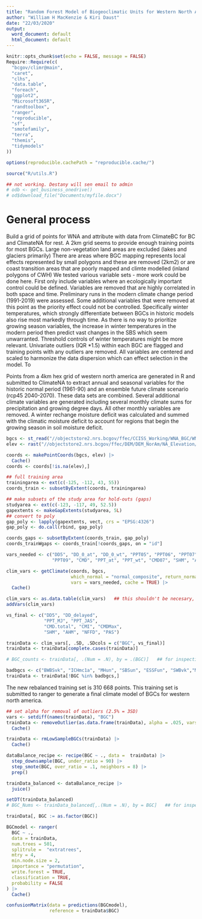 ```yaml
---
title: "Random Forest Model of Biogeoclimatic Units for Western North America"
author: "William H MacKenzie & Kiri Daust"
date: "22/03/2020"
output:
  word_document: default
  html_document: default
---
```


```r
knitr::opts_chunk$set(echo = FALSE, message = FALSE)
Require::Require(c(
  "bcgov/climr@main", 
  "caret", 
  "clhs", 
  "data.table", 
  "foreach", 
  "ggplot2", 
  "Microsoft365R",
  "randtoolbox", 
  "ranger", 
  "reproducible",
  "sf", 
  "smotefamily", 
  "terra", 
  "themis",
  "tidymodels"
))

options(reproducible.cachePath = "reproducible.cache/")

source("R/utils.R")

## not working. Destany will sen email to admin
# odb <- get_business_onedrive()
# od$download_file("Documents/myfile.docx")

```

# General process
Build a grid of points for WNA and attribute with data from ClimateBC for BC and ClimateNA for rest. A 2km grid seems to provide enough training points for most BGCs. Large non-vegetation land areas are excluded (lakes and glaciers primarily)
There are areas where BGC mapping represents local effects represented by small polygons and these are removed (2km2) or are coast transition areas that are poorly mapped and climte modelled (inland polygons of CWH)
We tested various variable sets - more work could be done here. First only include variables where an ecologically important control could be defined. Variables are removed that are highly correlated in both space and time. Preliminary runs in the modern climate change period (1991-2019) were assessed. Some additional variables that  were removed at this point as the priority effect could not be controlled. Specifically winter temperatures, which strongly differentiate between BGCs in historic models also rise most markedly through time. As there is no way to prioritize growing season variables, the increase in winter temperatures in the modern period then predict vast changes in the SBS which seem unwarranted. Threshold controls of winter temperatures might be more relevant.
Univariate outliers (IQR *1.5) within each BGC are flagged and  training points with any outliers are removed.
All variables are centered and scaled to harmonize the data dispersion which can effect selection in the model.
To 


Points from a 4km hex grid of western north america are generated in R and submitted to ClimateNA to extract annual and seasonal variables for the historic normal period (1961-90) and an ensemble future climate scenario (rcp45 2040-2070). These data sets are combined. Several additional climate variables are generated including several monthly climate sums for precipitation and growing degree days. All other monthly variables are removed. A winter rechange moisture deficit was calculated and summed with the climatic moisture deficit to account for regions that begin the growing season in soil moisture deficit.


```r
bgcs <- st_read("//objectstore2.nrs.bcgov/ffec/CCISS_Working/WNA_BGC/WNA_BGC_v12_5Apr2022.gpkg")
elev <- rast("//objectstore2.nrs.bcgov/ffec/DEM/DEM_NorAm/NA_Elevation/data/northamerica/northamerica_elevation_cec_2023.tif")

coords <- makePointCoords(bgcs, elev) |>
  Cache()
coords <- coords[!is.na(elev),]

## full training area
trainingarea <- ext(c(-125, -112, 43, 55))
coords_train <- subsetByExtent(coords, trainingarea)

## make subsets of the study area for hold-outs (gaps)
studyarea <- ext(c(-123, -117, 49, 52.5))
gapextents <- makeGapExtents(studyarea, 5L)
## convert to poly
gap_poly <- lapply(gapextents, vect, crs = "EPSG:4326")
gap_poly <- do.call(rbind, gap_poly)

coords_gaps <- subsetByExtent(coords_train, gap_poly)
coords_trainWgaps <- coords_train[!coords_gaps, on = "id"]
```

```r
vars_needed <- c("DD5", "DD_0_at", "DD_0_wt", "PPT05", "PPT06", "PPT07", "PPT08",
                 "PPT09", "CMD", "PPT_at", "PPT_wt", "CMD07", "SHM", "AHM", "NFFD", "PAS", "CMI")

clim_vars <- getClimate(coords, bgcs,
                        which_normal = "normal_composite", return_normal = TRUE, 
                        vars = vars_needed, cache = TRUE) |>
  Cache()
```

```r
clim_vars <- as.data.table(clim_vars)   ## this shouldn't be necesary, submit issue/reprex to reproducible.
addVars(clim_vars)

vs_final <- c("DD5", "DD_delayed",
              "PPT_MJ", "PPT_JAS", 
              "CMD.total", "CMI", "CMDMax",
              "SHM", "AHM", "NFFD", "PAS")

trainData <- clim_vars[, .SD, .SDcols = c("BGC", vs_final)]
trainData <- trainData[complete.cases(trainData)]

# BGC_counts <- trainData[, .(Num = .N), by = .(BGC)]   ## for inspection
```

```r
badbgcs <- c("BWBSvk", "ICHmc1a", "MHun", "SBSun", "ESSFun", "SWBvk","MSdm3","ESSFdc3", "IDFdxx_WY", "MSabS", "FGff", "JPWmk_WY" )#, "ESSFab""CWHws2", "CWHwm", "CWHms1" , 
trainData <- trainData[!BGC %in% badbgcs,]
```

The new rebalanced training set is 310 668 points. This training set is submitted to ranger to generate a final climate model of BGCs for western north america.

```r
## set alpha for removal of outliers (2.5% = 3SD)
vars <- setdiff(names(trainData), "BGC")
trainData <- removeOutlier(as.data.frame(trainData), alpha = .025, vars = vars) |>
  Cache()
```

```r
trainData <- rmLowSampleBGCs(trainData) |>
  Cache()
```

```r
dataBalance_recipe <- recipe(BGC ~ ., data =  trainData) |>
  step_downsample(BGC, under_ratio = 90) |>
  step_smote(BGC, over_ratio = .1, neighbors = 8) |> 
  prep()

trainData_balanced <- dataBalance_recipe |>
  juice()

setDT(trainData_balanced)
# BGC_Nums <- trainData_balanced[,.(Num = .N), by = BGC]   ## for inspection
```

```r
trainData[, BGC := as.factor(BGC)]

BGCmodel <- ranger(
  BGC ~ .,
  data = trainData,
  num.trees = 501,
  splitrule =  "extratrees",
  mtry = 4,
  min.node.size = 2,
  importance = "permutation",
  write.forest = TRUE,
  classification = TRUE,
  probability = FALSE
) |>
  Cache()

confusionMatrix(data = predictions(BGCmodel),
                reference = trainData$BGC)

```
